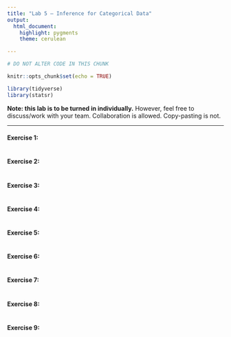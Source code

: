 ```yaml
---
title: "Lab 5 – Inference for Categorical Data"
output:
  html_document:
    highlight: pygments
    theme: cerulean

---
```


```r

# DO NOT ALTER CODE IN THIS CHUNK

knitr::opts_chunk$set(echo = TRUE)

library(tidyverse)
library(statsr)

```


**Note: this lab is to be turned in individually.** However, feel free to discuss/work with your team. Collaboration is allowed. Copy-pasting is not.


* * *

#### Exercise 1: 



```r

```



#### Exercise 2: 



```r

```



#### Exercise 3: 



```r

```





#### Exercise 4: 



```r

```



#### Exercise 5: 



```r

```



#### Exercise 6: 



```r

```



#### Exercise 7: 



```r

```


#### Exercise 8: 


```r

```

#### Exercise 9: 

```r

```




